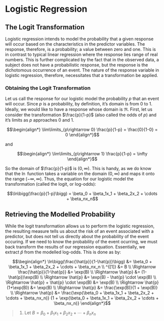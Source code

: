 # Logistic Regression

## The Logit Transformation
Logistic regression intends to model the probability that a given response will occur based on the characteristics in the predictor variables.  The response, therefore, is a probability; a value between zero and one.  This is in contrast to typical linear regression where the response lies range of real numbers.  This is further complicated by the fact that in the observed data, a subject does not have a probabilistic response, but the response is the dichotomous occurrence of an event.  The nature of the response variable in logistic regression, therefore, necessitates that a transformation be applied.

### Obtaining the Logit Transformation
Let us call the response for our logistic model the probability $p$ that an event will occur.  Since $p$ is a probability, by definition, it's domain is from 0 to 1.  Ideally, we would like to have a response whose domain is $\Re$.  First, let us consider the transformation $\frac{p}{1-p}$ (also called the odds of $p$) and it's limits as $p$ approaches 0 and 1.

$$\begin{align*}
\lim\limits_{p\rightarrow 0} \frac{p}{1-p} 
    = \frac{0}{1-0} 
    = 0
\end{align*}$$

and

$$\begin{align*}
\lim\limits_{p\rightarrow 1} \frac{p}{1-p} 
    = \infty
\end{align*}$$
  
So the domain of $\frac{p}{1-p}$ is $(0,\infty)$.  This is handy, as we do know that the $\ln$ function takes a variable on the domain $(0,\infty)$ and maps it onto the range $(-\infty,\infty)$.  Thus, the equation for our logistic model the transformation (called the logit, or log-odds):

$$\ln\bigg(\frac{p}{1-p}\bigg) = \beta_0 + \beta_1x_1 + \beta_2x_2 + \cdots + \beta_nx_n$$


## Retrieving the Modelled Probability
While the logit transformation allows us to perform the logistic regression, the resulting measure tells us about the risk of an event associated with a predictor, but does not tell us directly about the probability of the event occuring.  If we need to know the probability of the event ocurring, we must back transform the results of our regression equation.  Essentially, we extract $\hat p$ from the modelled log-odds.  This is done as by:

$$\begin{align*}
\ln\bigg(\frac{\hat{p}}{1-\hat{p}}\bigg)  
		    &= \beta_0 + \beta_1x_1 + \beta_2x_2 + \cdots + \beta_nx_n \\
^{[1]}  &= B \\
\Rightarrow \frac{\hat{p}}{1-\hat{p}} &= \exp(B) \\
\Rightarrow \hat{p} &= (1-\hat{p})\exp(B) \\
\Rightarrow \hat{p} &= \exp(B) - \hat{p} \cdot \exp(B) \\
\Rightarrow \hat{p} + \hat{p} \cdot \exp(B) &= \exp(B) \\
\Rightarrow \hat{p}(1+\exp(B)) &= \exp(B) \\
\Rightarrow \hat{p} &= \frac{\exp(B)}{1 + \exp(B)} \\
\Rightarrow \hat{p} &= \frac{\exp(\beta_0 + \beta_1x_1 + \beta_2x_2 + \cdots + \beta_nx_n)}
                     {1 + \exp(\beta_0 + \beta_1x_1 + \beta_2x_2 + \cdots + \beta_nx_n)}
\end{align*}$$

> 1. Let $B = \beta_0 + \beta_1x_1 + \beta_2x_2 + \cdots + \beta_nx_n$
